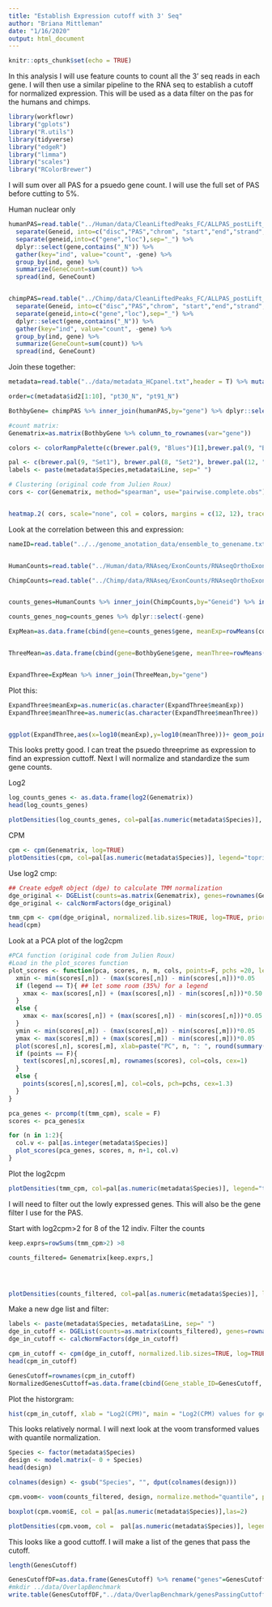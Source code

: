 ```yaml
---
title: "Establish Expression cutoff with 3' Seq"
author: "Briana Mittleman"
date: "1/16/2020"
output: html_document
---
```


```r
knitr::opts_chunk$set(echo = TRUE)
```

In this analysis I will use feature counts to count all the 3' seq reads in each gene. I will then use a similar pipeline to the RNA seq to establish a cutoff for normalized expression. This will be used as a data filter on the pas for the humans and chimps.  

```r
library(workflowr)
library("gplots")
library("R.utils")
library(tidyverse)
library("edgeR")
library("limma")
library("scales")
library("RColorBrewer")
```


I will sum over all PAS for a psuedo gene count. I will use the full set of PAS before cutting to 5%. 

Human nuclear only

```r
humanPAS=read.table("../Human/data/CleanLiftedPeaks_FC/ALLPAS_postLift_LocParsed_Human_fixed.fc", header=T, stringsAsFactors = F) %>% 
  separate(Geneid, into=c("disc","PAS","chrom", "start","end","strand","geneid"), sep=":") %>%
  separate(geneid,into=c("gene","loc"),sep="_") %>%
  dplyr::select(gene,contains("_N")) %>%
  gather(key="ind", value="count", -gene) %>% 
  group_by(ind, gene) %>%
  summarize(GeneCount=sum(count)) %>% 
  spread(ind, GeneCount)


chimpPAS=read.table("../Chimp/data/CleanLiftedPeaks_FC/ALLPAS_postLift_LocParsed_Chimp_fixed.fc", header=T, stringsAsFactors = F) %>% 
  separate(Geneid, into=c("disc","PAS","chrom", "start","end","strand","geneid"), sep=":") %>%
  separate(geneid,into=c("gene","loc"),sep="_") %>%
  dplyr::select(gene,contains("_N")) %>%
  gather(key="ind", value="count", -gene) %>% 
  group_by(ind, gene) %>%
  summarize(GeneCount=sum(count)) %>% 
  spread(ind, GeneCount)
```

Join these together:  

```r

metadata=read.table("../data/metadata_HCpanel.txt",header = T) %>% mutate(id2=ifelse(grepl("pt", ID), ID, paste("X", ID, sep=""))) %>% filter(Fraction=="Nuclear")

order=c(metadata$id2[1:10], "pt30_N", "pt91_N")

BothbyGene= chimpPAS %>% inner_join(humanPAS,by="gene") %>% dplyr::select(gene,order)

#count matrix:
Genematrix=as.matrix(BothbyGene %>% column_to_rownames(var="gene"))
```



```r
colors <- colorRampPalette(c(brewer.pal(9, "Blues")[1],brewer.pal(9, "Blues")[9]))(100)

pal <- c(brewer.pal(9, "Set1"), brewer.pal(8, "Set2"), brewer.pal(12, "Set3"))
labels <- paste(metadata$Species,metadata$Line, sep=" ")
```

```r
# Clustering (original code from Julien Roux)
cors <- cor(Genematrix, method="spearman", use="pairwise.complete.obs")


heatmap.2( cors, scale="none", col = colors, margins = c(12, 12), trace='none', denscol="white", labCol=labels, ColSideColors=pal[as.integer(as.factor(metadata$Species))], RowSideColors=pal[as.integer(as.factor(metadata$Collection))+9], cexCol = 0.2 + 1/log10(15), cexRow = 0.2 + 1/log10(15))
```
Look at the correlation between this and expression:  

```r

nameID=read.table("../../genome_anotation_data/ensemble_to_genename.txt",sep="\t", header = T, stringsAsFactors = F,col.names = c("Geneid","gene","source")) %>% dplyr::select(-source)


HumanCounts=read.table("../Human/data/RNAseq/ExonCounts/RNAseqOrthoExon.fixed.fc", header = T, stringsAsFactors = F) %>% dplyr::select(-Chr,-Start,-End,-Strand, -Length)

ChimpCounts=read.table("../Chimp/data/RNAseq/ExonCounts/RNAseqOrthoExon.fixed.fc", header = T, stringsAsFactors = F) %>% dplyr::select(-Chr,-Start,-End,-Strand, -Length)


counts_genes=HumanCounts %>% inner_join(ChimpCounts,by="Geneid") %>% inner_join(nameID, by="Geneid") %>% dplyr::select(-Geneid)

counts_genes_nog=counts_genes %>% dplyr::select(-gene)

ExpMean=as.data.frame(cbind(gene=counts_genes$gene, meanExp=rowMeans(counts_genes_nog)))


ThreeMean=as.data.frame(cbind(gene=BothbyGene$gene, meanThree=rowMeans(Genematrix)))


ExpandThree=ExpMean %>% inner_join(ThreeMean,by="gene")  


```

Plot this:  


```r


ExpandThree$meanExp=as.numeric(as.character(ExpandThree$meanExp))
ExpandThree$meanThree=as.numeric(as.character(ExpandThree$meanThree))


ggplot(ExpandThree,aes(x=log10(meanExp),y=log10(meanThree)))+ geom_point() + geom_smooth(method="lm")

```

This looks pretty good. I can treat the psuedo threeprime as expression to find an expression cuttoff. Next I will normalize and standardize the sum gene counts.  


Log2
```r
log_counts_genes <- as.data.frame(log2(Genematrix))
head(log_counts_genes)

plotDensities(log_counts_genes, col=pal[as.numeric(metadata$Species)], legend="topright")
```
CPM 
```r
cpm <- cpm(Genematrix, log=TRUE)
plotDensities(cpm, col=pal[as.numeric(metadata$Species)], legend="topright")
```

Use log2 cmp:  

```r
## Create edgeR object (dge) to calculate TMM normalization  
dge_original <- DGEList(counts=as.matrix(Genematrix), genes=rownames(Genematrix), group = as.character(t(labels)))
dge_original <- calcNormFactors(dge_original)

tmm_cpm <- cpm(dge_original, normalized.lib.sizes=TRUE, log=TRUE, prior.count = 0.25)
head(cpm)
```

Look at a PCA plot of the log2cpm  


```r
#PCA function (original code from Julien Roux)
#Load in the plot_scores function
plot_scores <- function(pca, scores, n, m, cols, points=F, pchs =20, legend=F){
  xmin <- min(scores[,n]) - (max(scores[,n]) - min(scores[,n]))*0.05
  if (legend == T){ ## let some room (35%) for a legend                                                                                                                                                 
    xmax <- max(scores[,n]) + (max(scores[,n]) - min(scores[,n]))*0.50
  }
  else {
    xmax <- max(scores[,n]) + (max(scores[,n]) - min(scores[,n]))*0.05
  }
  ymin <- min(scores[,m]) - (max(scores[,m]) - min(scores[,m]))*0.05
  ymax <- max(scores[,m]) + (max(scores[,m]) - min(scores[,m]))*0.05
  plot(scores[,n], scores[,m], xlab=paste("PC", n, ": ", round(summary(pca)$importance[2,n],3)*100, "% variance explained", sep=""), ylab=paste("PC", m, ": ", round(summary(pca)$importance[2,m],3)*100, "% variance explained", sep=""), xlim=c(xmin, xmax), ylim=c(ymin, ymax), type="n")
  if (points == F){
    text(scores[,n],scores[,m], rownames(scores), col=cols, cex=1)
  }
  else {
    points(scores[,n],scores[,m], col=cols, pch=pchs, cex=1.3)
  }
}
```

```r
pca_genes <- prcomp(t(tmm_cpm), scale = F)
scores <- pca_genes$x

for (n in 1:2){
  col.v <- pal[as.integer(metadata$Species)]
  plot_scores(pca_genes, scores, n, n+1, col.v)
}
```

Plot the log2cpm  

```r
plotDensities(tmm_cpm, col=pal[as.numeric(metadata$Species)], legend="topright")
```



I will need to filter out the lowly expressed genes. This will also be the gene filter I use for the PAS.  

Start with log2cpm>2 for 8 of the 12 indiv. Filter the counts  
```r
keep.exprs=rowSums(tmm_cpm>2) >8

counts_filtered= Genematrix[keep.exprs,]




plotDensities(counts_filtered, col=pal[as.numeric(metadata$Species)], legend="topright")
```
Make a new dge list and filter:

```r
labels <- paste(metadata$Species, metadata$Line, sep=" ")
dge_in_cutoff <- DGEList(counts=as.matrix(counts_filtered), genes=rownames(counts_filtered), group = as.character(t(labels)))
dge_in_cutoff <- calcNormFactors(dge_in_cutoff)

cpm_in_cutoff <- cpm(dge_in_cutoff, normalized.lib.sizes=TRUE, log=TRUE, prior.count = 0.25)
head(cpm_in_cutoff)
```
```r
GenesCutoff=rownames(cpm_in_cutoff)
NormalizedGenesCuttoff=as.data.frame(cbind(Gene_stable_ID=GenesCutoff, cpm_in_cutoff))
```
Plot the historgram: 

```r
hist(cpm_in_cutoff, xlab = "Log2(CPM)", main = "Log2(CPM) values for genes meeting the filtering criteria", breaks = 100 )
```

This looks relatively normal.  I will next look at the voom transformed values with quantile normalization.  

```r
Species <- factor(metadata$Species)
design <- model.matrix(~ 0 + Species)
head(design)

colnames(design) <- gsub("Species", "", dput(colnames(design)))
```
```r
cpm.voom<- voom(counts_filtered, design, normalize.method="quantile", plot=T)

boxplot(cpm.voom$E, col = pal[as.numeric(metadata$Species)],las=2)

plotDensities(cpm.voom, col =  pal[as.numeric(metadata$Species)], legend = "topleft") 
```


This looks like a good cuttoff. I will make a list of the genes that pass the cutoff.  

```r
length(GenesCutoff)

GenesCutoffDF=as.data.frame(GenesCutoff) %>% rename("genes"=GenesCutoff)
#mkdir ../data/OverlapBenchmark
write.table(GenesCutoffDF,"../data/OverlapBenchmark/genesPassingCuttoff.txt", col.names = T, row.names = F,quote = F)


```

